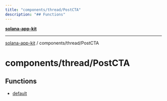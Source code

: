 ```yaml
---
title: "components/thread/PostCTA"
description: "## Functions"
---
```


[**solana-app-kit**](../../../README.mdx)

***

[solana-app-kit](../../../README.mdx) / components/thread/PostCTA

# components/thread/PostCTA

## Functions

- [default](functions/default.mdx)
